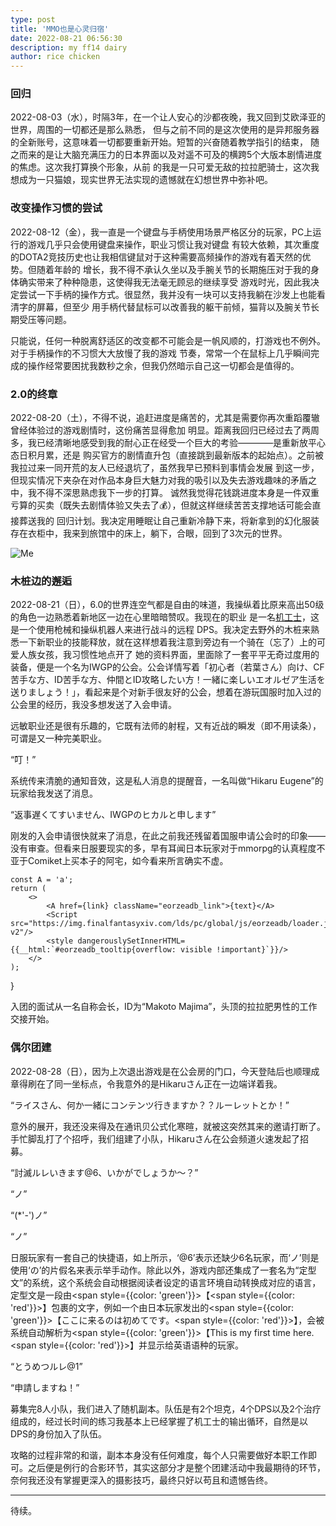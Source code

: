 ```yaml
---
type: post
title: 'MMO也是心灵归宿'
date: 2022-08-21 06:56:30
description: my ff14 dairy
author: rice chicken
---
```


### 回归

2022-08-03（水），时隔3年，在一个让人安心的沙都夜晚，我又回到艾欧泽亚的世界，周围的一切都还是那么熟悉，
但与之前不同的是这次使用的是异邦服务器的全新账号，这意味着一切都要重新开始。短暂的兴奋随着教学指引的结束，
随之而来的是让大脑充满压力的日本界面以及对遥不可及的横跨5个大版本剧情进度的焦虑。这次我打算换个形象，从前
的我是一只可爱无敌的拉拉肥骑士，这次我想成为一只猫娘，现实世界无法实现的遗憾就在幻想世界中弥补吧。

### 改变操作习惯的尝试

2022-08-12（金），我一直是一个键盘与手柄使用场景严格区分的玩家，PC上运行的游戏几乎只会使用键盘来操作，职业习惯让我对键盘
有较大依赖，其次重度的DOTA2竞技历史也让我相信键鼠对于这种需要高频操作的游戏有着天然的优势。但随着年龄的
增长，我不得不承认久坐以及手腕关节的长期施压对于我的身体确实带来了种种隐患，这使得我无法毫无顾忌的继续享受
游戏时光，因此我决定尝试一下手柄的操作方式。很显然，我并没有一块可以支持我躺在沙发上也能看清字的屏幕，但至少
用手柄代替鼠标可以改善我的躯干前倾，猫背以及腕关节长期受压等问题。

只能说，任何一种脱离舒适区的改变都不可能会是一帆风顺的，打游戏也不例外。对于手柄操作的不习惯大大放慢了我的游戏
节奏，常常一个在鼠标上几乎瞬间完成的操作经常要困扰我数秒之余，但我仍然暗示自己这一切都会是值得的。

### 2.0的终章

2022-08-20（土），不得不说，追赶进度是痛苦的，尤其是需要你再次重蹈覆辙曾经体验过的游戏剧情时，这份痛苦显得愈加
明显。距离我回归已经过去了两周多，我已经清晰地感受到我的耐心正在经受一个巨大的考验————是重新放平心态日积月累，还是
购买官方的剧情直升包（直接跳到最新版本的起始点）。之前被我拉过来一同开荒的友人已经退坑了，虽然我早已预料到事情会发展
到这一步，但现实情况下夹杂在对作品本身巨大魅力对我的吸引以及失去游戏趣味的矛盾之中，我不得不深思熟虑我下一步的打算。
诚然我觉得花钱跳进度本身是一件双重亏算的买卖（既失去剧情体验又失去了💰），但就这样继续苦苦支撑地话可能会直接葬送我的
回归计划。我决定用睡眠让自己重新冷静下来，将新拿到的幻化服装存在衣柜中，我来到旅馆中的床上，躺下，合眼，回到了3次元的世界。

![Me](/images/ff14_selfshot.png)

### 木桩边的邂逅

2022-08-21（日），6.0的世界连空气都是自由的味道，我操纵着比原来高出50级的角色一边熟悉着新地区一边在心里暗暗赞叹。我现在的职业
是一名[机工士](https://jp.finalfantasyxiv.com/jobguide/machinist/)，这是一个使用枪械和操纵机器人来进行战斗的远程
DPS。我决定去野外的木桩来熟悉一下新职业的技能释放，就在这样想着我注意到旁边有一个骑在（忘了）上的可爱人族女孩，我习惯性地点开了
她的资料界面，里面除了一套平平无奇过度用的装备，便是一个名为IWGP的公会。公会详情写着「初心者（若葉さん）向け、CF苦手な方、ID苦手な方、仲間とID攻略したい方！一緒に楽しいエオルゼア生活を送りましょう！」，看起来是个对新手很友好的公会，想着在游玩国服时加入过的公会里的经历，我没多想发送了入会申请。

远敏职业还是很有乐趣的，它既有法师的射程，又有近战的瞬发（即不用读条），可谓是又一种完美职业。

“叮！”

系统传来清脆的通知音效，这是私人消息的提醒音，一名叫做“Hikaru Eugene”的玩家给我发送了消息。

“返事遅くてすいません、IWGPのヒカルと申します”

刚发的入会申请很快就来了消息，在此之前我还残留着国服申请公会时的印象——没有审查。但看来日服要现实的多，早有耳闻日本玩家对于mmorpg的认真程度不亚于Comiket上买本子的阿宅，如今看来所言确实不虚。

    const A = 'a';
    return (
        <>
            <A href={link} className="eorzeadb_link">{text}</A>
            <Script src="https://img.finalfantasyxiv.com/lds/pc/global/js/eorzeadb/loader.js?v2"/>
            <style dangerouslySetInnerHTML={{__html:`#eorzeadb_tooltip{overflow: visible !important}`}}/>
        </>
    );
}

入团的面试从一名自称会长，ID为“Makoto Majima”，头顶<IconEmbed link="https://jp.finalfantasyxiv.com/lodestone/playguide/db/item/54288cb0f6c/" text="DQ联动史莱姆帽子"/>的拉拉肥男性的工作交接开始。

### 偶尔团建

2022-08-28（日），因为上次退出游戏是在公会房的门口，今天登陆后也顺理成章得刷在了同一坐标点，令我意外的是Hikaruさん正在一边端详着我。

“ライスさん、何か一緒にコンテンツ行きますか？？ルーレットとか！”

意外的展开，我还没来得及在通讯贝公式化寒暄，就被这突然其来的邀请打断了。手忙脚乱打了个招呼，我们组建了小队，Hikaruさん在公会频道火速发起了招募。

“討滅ルレいきます@6、いかがでしょうか〜？”

“ノ”

“(*'-')ノ”

“ノ”

日服玩家有一套自己的快捷语，如上所示，‘@6’表示还缺少6名玩家，而‘ノ’则是使用‘の’的片假名来表示举手动作。除此以外，游戏内部还集成了一套名为“定型文”的系统，这个系统会自动根据阅读者设定的语言环境自动转换成对应的语言，定型文是一段由<span style={{color: 'green'}}>【</span><span style={{color: 'red'}}>】</span>包裹的文字，例如一个由日本玩家发出的<span style={{color: 'green'}}>【</span>ここに来るのは初めてです。<span style={{color: 'red'}}>】</span>，会被系统自动解析为<span style={{color: 'green'}}>【</span>This is my first time here.<span style={{color: 'red'}}>】</span>并显示给英语语种的玩家。

“とうめつルレ@1”

“申請しますね！”

募集完8人小队，我们进入了随机副本。队伍是有2个坦克，4个DPS以及2个治疗组成的，经过长时间的练习我基本上已经掌握了机工士的输出循环，自然是以DPS的身份加入了队伍。

攻略的过程非常的和谐，副本本身没有任何难度，每个人只需要做好本职工作即可。之后便是例行的合影环节，其实这部分才是整个团建活动中我最期待的环节，奈何我还没有掌握更深入的摄影技巧，最终只好以苟且和遗憾告终。

---
待续。
